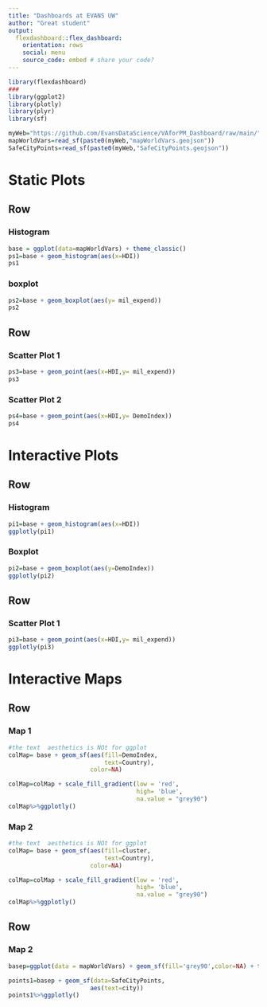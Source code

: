 ```yaml
---
title: "Dashboards at EVANS UW"
author: "Great student"
output: 
  flexdashboard::flex_dashboard:
    orientation: rows
    social: menu
    source_code: embed # share your code?
---
```


```r
library(flexdashboard)
###
library(ggplot2)
library(plotly)
library(plyr)
library(sf)

myWeb="https://github.com/EvansDataScience/VAforPM_Dashboard/raw/main/"
mapWorldVars=read_sf(paste0(myWeb,"mapWorldVars.geojson"))
SafeCityPoints=read_sf(paste0(myWeb,"SafeCityPoints.geojson"))
```

Static Plots
=======================================================================

Row
-----------------------------------------------------------------------

### Histogram

```r
base = ggplot(data=mapWorldVars) + theme_classic()
ps1=base + geom_histogram(aes(x=HDI)) 
ps1
```


### boxplot 

```r
ps2=base + geom_boxplot(aes(y= mil_expend)) 
ps2
```

Row
-----------------------------------------------------------------------

### Scatter Plot 1

```r
ps3=base + geom_point(aes(x=HDI,y= mil_expend)) 
ps3
```

### Scatter Plot 2

```r
ps4=base + geom_point(aes(x=HDI,y= DemoIndex)) 
ps4
```

Interactive Plots
=======================================================================

Row
-----------------------------------------------------------------------

### Histogram 

```r
pi1=base + geom_histogram(aes(x=HDI)) 
ggplotly(pi1)
```

### Boxplot

```r
pi2=base + geom_boxplot(aes(y=DemoIndex)) 
ggplotly(pi2)

```

Row 
-----------------------------------------------------------------------

### Scatter Plot 1

```r
pi3=base + geom_point(aes(x=HDI,y= mil_expend)) 
ggplotly(pi3)
```


Interactive Maps
=======================================================================


Row 
-----------------------------------------------------------------------

### Map 1


```r
#the text  aesthetics is NOt for ggplot
colMap= base + geom_sf(aes(fill=DemoIndex,
                           text=Country),
                       color=NA)

colMap=colMap + scale_fill_gradient(low = 'red',
                                    high= 'blue',
                                    na.value = "grey90")
colMap%>%ggplotly()
```

### Map 2
```r
#the text  aesthetics is NOt for ggplot
colMap= base + geom_sf(aes(fill=cluster,
                           text=Country),
                       color=NA)

colMap=colMap + scale_fill_gradient(low = 'red',
                                    high= 'blue',
                                    na.value = "grey90")
colMap%>%ggplotly()
```
Row 
-----------------------------------------------------------------------

### Map 2

```r
basep=ggplot(data = mapWorldVars) + geom_sf(fill='grey90',color=NA) + theme_bw()

points1=basep + geom_sf(data=SafeCityPoints,
                       aes(text=city))
points1%>%ggplotly()
```